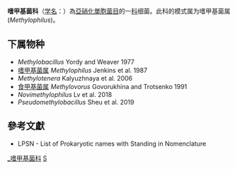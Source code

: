 {{Automatic taxobox
| taxon = Methylophilaceae
| authority = Garrity et al., 2006
| type genus = 嗜甲基菌属<br>''Methylophilus''
| type genus authority = Jenkins et al., 1987
}}
'''嗜甲基菌科'''（[[学名|学名]]：{{lang|la|''Methylophilaceae''}}）為[[亞硝化單胞菌目|亞硝化單胞菌目]]的一[[科|科]]细菌。此科的模式属为嗜甲基菌属(''Methylophilus'')。

==下属物种==
* ''Methylobacillus'' Yordy and Weaver 1977
* [[嗜甲基菌属|嗜甲基菌属]] ''Methylophilus'' Jenkins et al. 1987
* ''Methylotenera'' Kalyuzhnaya et al. 2006
* [[食甲基菌属|食甲基菌属]] ''Methylovorus'' Govorukhina and Trotsenko 1991
* ''Novimethylophilus'' Lv et al. 2018
* ''Pseudomethylobacillus'' Sheu et al. 2019


==參考文獻==
{{reflist}}
* LPSN - List of Prokaryotic names with Standing in Nomenclature

{{taxonbar}}

[[Category:_嗜甲基菌科|]]
[[Category:2006年描述的分类群|S]]
